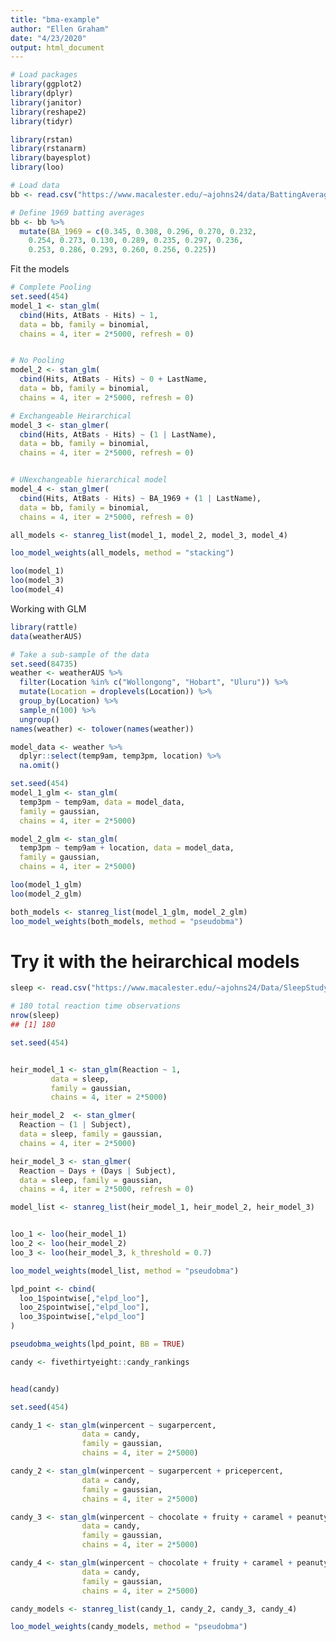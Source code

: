 ```yaml
---
title: "bma-example"
author: "Ellen Graham"
date: "4/23/2020"
output: html_document
---
```



```r
# Load packages
library(ggplot2)
library(dplyr)
library(janitor)
library(reshape2)
library(tidyr)

library(rstan)
library(rstanarm)
library(bayesplot)
library(loo)
```

```r
# Load data
bb <- read.csv("https://www.macalester.edu/~ajohns24/data/BattingAverage1970.csv")

# Define 1969 batting averages
bb <- bb %>% 
  mutate(BA_1969 = c(0.345, 0.308, 0.296, 0.270, 0.232, 
    0.254, 0.273, 0.130, 0.289, 0.235, 0.297, 0.236, 
    0.253, 0.286, 0.293, 0.260, 0.256, 0.225))
```


Fit the models
```r
# Complete Pooling
set.seed(454)
model_1 <- stan_glm(
  cbind(Hits, AtBats - Hits) ~ 1, 
  data = bb, family = binomial,
  chains = 4, iter = 2*5000, refresh = 0)


# No Pooling
model_2 <- stan_glm(
  cbind(Hits, AtBats - Hits) ~ 0 + LastName, 
  data = bb, family = binomial,
  chains = 4, iter = 2*5000, refresh = 0)

# Exchangeable Heirarchical 
model_3 <- stan_glmer(
  cbind(Hits, AtBats - Hits) ~ (1 | LastName),
  data = bb, family = binomial,
  chains = 4, iter = 2*5000, refresh = 0)


# UNexchangeable hierarchical model
model_4 <- stan_glmer(
  cbind(Hits, AtBats - Hits) ~ BA_1969 + (1 | LastName),
  data = bb, family = binomial,
  chains = 4, iter = 2*5000, refresh = 0)
```

```r
all_models <- stanreg_list(model_1, model_2, model_3, model_4)
```


```r
loo_model_weights(all_models, method = "stacking")
```

```r
loo(model_1)
loo(model_3)
loo(model_4)
```

Working with GLM

```r
library(rattle)
data(weatherAUS)

# Take a sub-sample of the data
set.seed(84735)
weather <- weatherAUS %>% 
  filter(Location %in% c("Wollongong", "Hobart", "Uluru")) %>% 
  mutate(Location = droplevels(Location)) %>% 
  group_by(Location) %>% 
  sample_n(100) %>% 
  ungroup() 
names(weather) <- tolower(names(weather))

model_data <- weather %>% 
  dplyr::select(temp9am, temp3pm, location) %>% 
  na.omit()
```


```r
set.seed(454)
model_1_glm <- stan_glm(
  temp3pm ~ temp9am, data = model_data, 
  family = gaussian, 
  chains = 4, iter = 2*5000)

model_2_glm <- stan_glm(
  temp3pm ~ temp9am + location, data = model_data, 
  family = gaussian, 
  chains = 4, iter = 2*5000)
```


```r
loo(model_1_glm)
loo(model_2_glm)

both_models <- stanreg_list(model_1_glm, model_2_glm)
loo_model_weights(both_models, method = "pseudobma")
```

# Try it with the heirarchical models

```r
sleep <- read.csv("https://www.macalester.edu/~ajohns24/Data/SleepStudy.csv")

# 180 total reaction time observations
nrow(sleep)
## [1] 180
```

```r
set.seed(454)


heir_model_1 <- stan_glm(Reaction ~ 1,
         data = sleep,
         family = gaussian, 
         chains = 4, iter = 2*5000)

heir_model_2  <- stan_glmer(
  Reaction ~ (1 | Subject),
  data = sleep, family = gaussian,
  chains = 4, iter = 2*5000)

heir_model_3 <- stan_glmer(
  Reaction ~ Days + (Days | Subject),
  data = sleep, family = gaussian,
  chains = 4, iter = 2*5000, refresh = 0)

```

```r
model_list <- stanreg_list(heir_model_1, heir_model_2, heir_model_3)


loo_1 <- loo(heir_model_1)
loo_2 <- loo(heir_model_2)
loo_3 <- loo(heir_model_3, k_threshold = 0.7)

loo_model_weights(model_list, method = "pseudobma")
```

```r
lpd_point <- cbind(
  loo_1$pointwise[,"elpd_loo"], 
  loo_2$pointwise[,"elpd_loo"],
  loo_3$pointwise[,"elpd_loo"]
)
```

```r
pseudobma_weights(lpd_point, BB = TRUE)
```


```r
candy <- fivethirtyeight::candy_rankings


head(candy)
```

```r
set.seed(454)

candy_1 <- stan_glm(winpercent ~ sugarpercent, 
                data = candy,
                family = gaussian, 
                chains = 4, iter = 2*5000)

candy_2 <- stan_glm(winpercent ~ sugarpercent + pricepercent, 
                data = candy,
                family = gaussian, 
                chains = 4, iter = 2*5000)

candy_3 <- stan_glm(winpercent ~ chocolate + fruity + caramel + peanutyalmondy + nougat + crispedricewafer + hard + bar + pluribus, 
                data = candy,
                family = gaussian, 
                chains = 4, iter = 2*5000)

candy_4 <- stan_glm(winpercent ~ chocolate + fruity + caramel + peanutyalmondy + nougat + crispedricewafer + hard + bar + pluribus + sugarpercent + pricepercent, 
                data = candy,
                family = gaussian, 
                chains = 4, iter = 2*5000)
```

```r
candy_models <- stanreg_list(candy_1, candy_2, candy_3, candy_4)

loo_model_weights(candy_models, method = "pseudobma")
```

